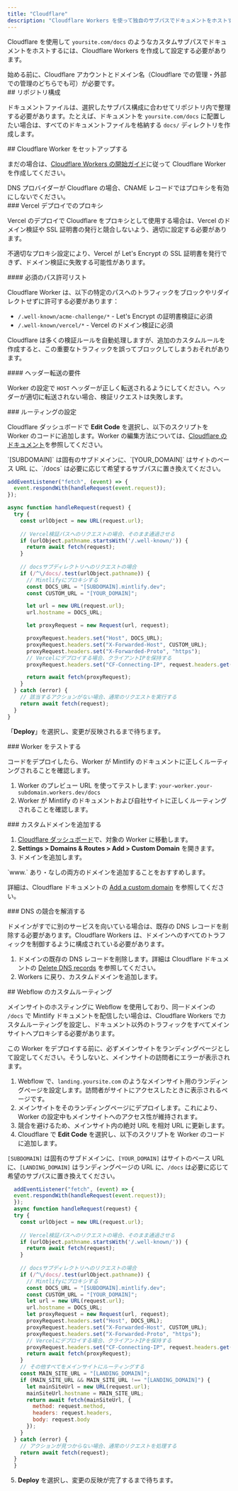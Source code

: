 ```yaml
---
title: "Cloudflare"
description: "Cloudflare Workers を使って独自のサブパスでドキュメントをホストする"
---
```



Cloudflare を使用して `yoursite.com/docs` のようなカスタムサブパスでドキュメントをホストするには、Cloudflare Workers を作成して設定する必要があります。

<Info>
  始める前に、Cloudflare アカウントとドメイン名（Cloudflare での管理・外部での管理のどちらでも可）が必要です。
</Info>


<div id="repository-structure">
  ## リポジトリ構成
</div>

ドキュメントファイルは、選択したサブパス構成に合わせてリポジトリ内で整理する必要があります。たとえば、ドキュメントを `yoursite.com/docs` に配置したい場合は、すべてのドキュメントファイルを格納する `docs/` ディレクトリを作成します。

<div id="set-up-a-cloudflare-worker">
  ## Cloudflare Worker をセットアップする
</div>

まだの場合は、[Cloudflare Workers の開始ガイド](https://developers.cloudflare.com/workers/get-started/dashboard/)に従って Cloudflare Worker を作成してください。

<Warning>
  DNS プロバイダーが Cloudflare の場合、CNAME レコードではプロキシを有効にしないでください。
</Warning>

<div id="proxies-with-vercel-deployments">
  ### Vercel デプロイでのプロキシ
</div>

Vercel のデプロイで Cloudflare をプロキシとして使用する場合は、Vercel のドメイン検証や SSL 証明書の発行と競合しないよう、適切に設定する必要があります。

不適切なプロキシ設定により、Vercel が Let's Encrypt の SSL 証明書を発行できず、ドメイン検証に失敗する可能性があります。

<div id="required-path-allowlist">
  #### 必須のパス許可リスト
</div>

Cloudflare Worker は、以下の特定のパスへのトラフィックをブロックやリダイレクトせずに許可する必要があります：

- `/.well-known/acme-challenge/*` - Let's Encrypt の証明書検証に必須
- `/.well-known/vercel/*` - Vercel のドメイン検証に必須

Cloudflare は多くの検証ルールを自動処理しますが、追加のカスタムルールを作成すると、この重要なトラフィックを誤ってブロックしてしまうおそれがあります。

<div id="header-forwarding-requirements">
  #### ヘッダー転送の要件
</div>

Worker の設定で `HOST` ヘッダーが正しく転送されるようにしてください。ヘッダーが適切に転送されない場合、検証リクエストは失敗します。

<div id="configure-routing">
  ### ルーティングの設定
</div>

Cloudflare ダッシュボードで **Edit Code** を選択し、以下のスクリプトを Worker のコードに追加します。Worker の編集方法については、[Cloudflare のドキュメント](https://developers.cloudflare.com/workers-ai/get-started/dashboard/#development)を参照してください。

<Tip>
  `[SUBDOMAIN]` は固有のサブドメインに、`[YOUR_DOMAIN]` はサイトのベース URL に、`/docs` は必要に応じて希望するサブパスに置き換えてください。
</Tip>

```javascript
addEventListener("fetch", (event) => {
  event.respondWith(handleRequest(event.request));
});

async function handleRequest(request) {
  try {
    const urlObject = new URL(request.url);
    
    // Vercel検証パスへのリクエストの場合、そのまま通過させる
    if (urlObject.pathname.startsWith('/.well-known/')) {
      return await fetch(request);
    }
    
    // docsサブディレクトリへのリクエストの場合
    if (/^\/docs/.test(urlObject.pathname)) {
      // Mintlifyにプロキシする
      const DOCS_URL = "[SUBDOMAIN].mintlify.dev";
      const CUSTOM_URL = "[YOUR_DOMAIN]";

      let url = new URL(request.url);
      url.hostname = DOCS_URL;

      let proxyRequest = new Request(url, request);

      proxyRequest.headers.set("Host", DOCS_URL);
      proxyRequest.headers.set("X-Forwarded-Host", CUSTOM_URL);
      proxyRequest.headers.set("X-Forwarded-Proto", "https");
      // Vercelにデプロイする場合、クライアントIPを保持する
      proxyRequest.headers.set("CF-Connecting-IP", request.headers.get("CF-Connecting-IP"));

      return await fetch(proxyRequest);
    }
  } catch (error) {
    // 該当するアクションがない場合、通常のリクエストを実行する
    return await fetch(request);
  }
}
```

「**Deploy**」を選択し、変更が反映されるまで待ちます。

<Propagating />


<div id="test-your-worker">
  ### Worker をテストする
</div>

コードをデプロイしたら、Worker が Mintlify のドキュメントに正しくルーティングされることを確認します。

1. Worker のプレビュー URL を使ってテストします: `your-worker.your-subdomain.workers.dev/docs`
2. Worker が Mintlify のドキュメントおよび自社サイトに正しくルーティングされることを確認します。

<div id="add-custom-domain">
  ### カスタムドメインを追加する
</div>

1. [Cloudflare ダッシュボード](https://dash.cloudflare.com/)で、対象の Worker に移動します。
2. **Settings > Domains & Routes > Add > Custom Domain** を開きます。
3. ドメインを追加します。 

<Tip>
  `www.` あり・なしの両方のドメインを追加することをおすすめします。
</Tip>

詳細は、Cloudflare ドキュメントの [Add a custom domain](https://developers.cloudflare.com/workers/configuration/routing/custom-domains/#add-a-custom-domain) を参照してください。 

<div id="resolve-dns-conflicts">
  ### DNS の競合を解消する
</div>

ドメインがすでに別のサービスを向いている場合は、既存の DNS レコードを削除する必要があります。Cloudflare Workers は、ドメインへのすべてのトラフィックを制御するように構成されている必要があります。

1. ドメインの既存の DNS レコードを削除します。詳細は Cloudflare ドキュメントの [Delete DNS records](https://developers.cloudflare.com/dns/manage-dns-records/how-to/create-dns-records/#delete-dns-records) を参照してください。
2. Workers に戻り、カスタムドメインを追加します。

<div id="webflow-custom-routing">
  ## Webflow のカスタムルーティング
</div>

メインサイトのホスティングに Webflow を使用しており、同一ドメインの `/docs` で Mintlify ドキュメントを配信したい場合は、Cloudflare Workers でカスタムルーティングを設定し、ドキュメント以外のトラフィックをすべてメインサイトへプロキシする必要があります。

<Warning>
  この Worker をデプロイする前に、必ずメインサイトをランディングページとして設定してください。そうしないと、メインサイトの訪問者にエラーが表示されます。
</Warning>

1. Webflow で、`landing.yoursite.com` のようなメインサイト用のランディングページを設定します。訪問者がサイトにアクセスしたときに表示されるページです。
2. メインサイトをそのランディングページにデプロイします。これにより、Worker の設定中もメインサイトへのアクセス性が維持されます。
3. 競合を避けるため、メインサイト内の絶対 URL を相対 URL に更新します。
4. Cloudflare で **Edit Code** を選択し、以下のスクリプトを Worker のコードに追加します。

<Tip> `[SUBDOMAIN]` は固有のサブドメインに、`[YOUR_DOMAIN]` はサイトのベース URL に、`[LANDING_DOMAIN]` はランディングページの URL に、`/docs` は必要に応じて希望のサブパスに置き換えてください。 </Tip>

```javascript
  addEventListener("fetch", (event) => {
  event.respondWith(handleRequest(event.request));
  });
  async function handleRequest(request) {
  try {
    const urlObject = new URL(request.url);
    
    // Vercel検証パスへのリクエストの場合、そのまま通過させる
    if (urlObject.pathname.startsWith('/.well-known/')) {
      return await fetch(request);
    }
    
    // docsサブディレクトリへのリクエストの場合
    if (/^\/docs/.test(urlObject.pathname)) {
      // Mintlifyにプロキシする
      const DOCS_URL = "[SUBDOMAIN].mintlify.dev";
      const CUSTOM_URL = "[YOUR_DOMAIN]";
      let url = new URL(request.url);
      url.hostname = DOCS_URL;
      let proxyRequest = new Request(url, request);
      proxyRequest.headers.set("Host", DOCS_URL);
      proxyRequest.headers.set("X-Forwarded-Host", CUSTOM_URL);
      proxyRequest.headers.set("X-Forwarded-Proto", "https");
      // Vercelにデプロイする場合、クライアントIPを保持する
      proxyRequest.headers.set("CF-Connecting-IP", request.headers.get("CF-Connecting-IP"));
      return await fetch(proxyRequest);
    }
    // その他すべてをメインサイトにルーティングする
    const MAIN_SITE_URL = "[LANDING_DOMAIN]";
    if (MAIN_SITE_URL && MAIN_SITE_URL !== "[LANDING_DOMAIN]") {
      let mainSiteUrl = new URL(request.url);
      mainSiteUrl.hostname = MAIN_SITE_URL;
      return await fetch(mainSiteUrl, {
        method: request.method,
        headers: request.headers,
        body: request.body
      });
    }
  } catch (error) {
    // アクションが見つからない場合、通常のリクエストを処理する
    return await fetch(request);
  }
  }
```

5. **Deploy** を選択し、変更の反映が完了するまで待ちます。

<Propagating />
